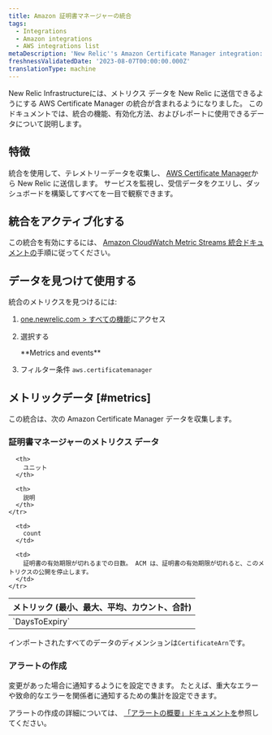 ```yaml
---
title: Amazon 証明書マネージャーの統合
tags:
  - Integrations
  - Amazon integrations
  - AWS integrations list
metaDescription: 'New Relic''s Amazon Certificate Manager integration: what data it reports and how to enable it.'
freshnessValidatedDate: '2023-08-07T00:00:00.000Z'
translationType: machine
---
```


New Relic Infrastructureには、メトリクス データを New Relic に送信できるようにする AWS Certificate Manager の統合が含まれるようになりました。 このドキュメントでは、統合の機能、有効化方法、およびレポートに使用できるデータについて説明します。

## 特徴

統合を使用して、テレメトリーデータを収集し、 [AWS Certificate Manager](https://aws.amazon.com/certificate-manager/)から New Relic に送信します。 サービスを監視し、受信データをクエリし、ダッシュボードを構築してすべてを一目で観察できます。

## 統合をアクティブ化する

この統合を有効にするには、 [Amazon CloudWatch Metric Streams 統合ドキュメントの](/docs/infrastructure/amazon-integrations/connect/aws-metric-stream-setup/)手順に従ってください。

## データを見つけて使用する

統合のメトリクスを見つけるには:

1. [one.newrelic.com > すべての機能](https://one.newrelic.com/all-capabilities)にアクセス

2. 選択する

   <DNT>
     **Metrics and events**
   </DNT>

3. フィルター条件 `aws.certificatemanager`

## メトリックデータ [#metrics]

この統合は、次の Amazon Certificate Manager データを収集します。

### 証明書マネージャーのメトリクス データ

<table>
  <thead>
    <tr>
      <th style={{ width: "200px" }}>
        メトリック (最小、最大、平均、カウント、合計)
      </th>

      <th>
        ユニット
      </th>

      <th>
        説明
      </th>
    </tr>
  </thead>

  <tbody>
    <tr>
      <td>
        `DaysToExpiry`
      </td>

      <td>
        count
      </td>

      <td>
        証明書の有効期限が切れるまでの日数。 ACM は、証明書の有効期限が切れると、このメトリクスの公開を停止します。
      </td>
    </tr>
  </tbody>
</table>

インポートされたすべてのデータのディメンションは`CertificateArn`です。

### アラートの作成

変更があった場合に通知するように<InlinePopover type="alerts"/>を設定できます。 たとえば、重大なエラーや致命的なエラーを関係者に通知するための集計を設定できます。

アラートの作成の詳細については、 [「アラートの概要」ドキュメントを](/docs/alerts-applied-intelligence/new-relic-alerts/learn-alerts/introduction-alerts/)参照してください。
